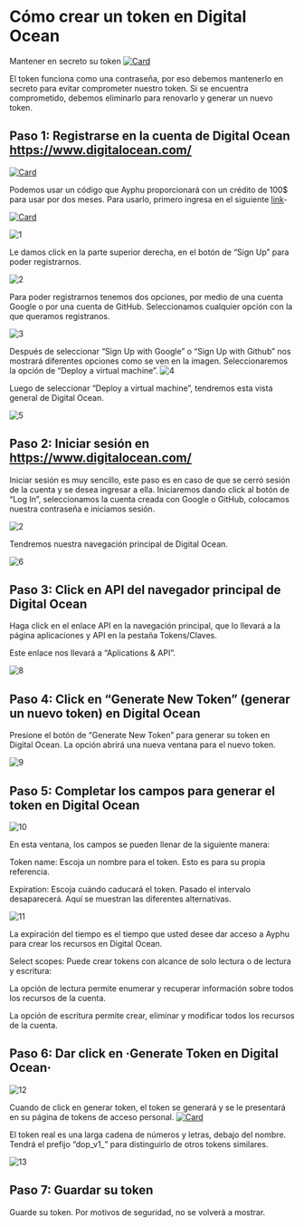 # Cómo crear un token en Digital Ocean

Mantener en secreto su token
[![Card](https://img.shields.io/badge/Mantener%20en%20secreto%20su%20token%20-%23323330.svg?&style=for-the-badge&logo=cards%20estrelas&logoColor=black&color=FFC857)]()

El token funciona como una contraseña, por eso debemos mantenerlo en secreto para evitar comprometer nuestro token. Si se encuentra comprometido, debemos eliminarlo para renovarlo y generar un nuevo token.


## Paso 1: Registrarse en la cuenta de Digital Ocean https://www.digitalocean.com/

[![Card](https://img.shields.io/badge/100$%20de%20cr%C3%A9dito%20de%20Ayphu%20-%23323330.svg?&style=for-the-badge&logo=cards%20estrelas&logoColor=black&color=FFC857)]()

Podemos usar un código que Ayphu proporcionará con un crédito de 100$ para usar por dos meses. Para usarlo, primero ingresa en el siguiente [link](https://m.do.co/c/ccd629430fc0)-

[![Card](https://img.shields.io/badge/LINK%20CREDITO%20-%23323330.svg?&style=for-the-badge&logo=cards%20estrelas&logoColor=black&color=0066FF)](https://m.do.co/c/ccd629430fc0)

![1](https://user-images.githubusercontent.com/62725994/189245746-ff562d11-7e7a-44bb-b7cd-7d499d038087.png)

Le damos click en la parte superior derecha, en el botón de “Sign Up” para poder registrarnos.

![2](https://user-images.githubusercontent.com/62725994/189251280-92bcb48f-9ae0-4a0c-8e17-c038bca71969.png)


Para poder registrarnos tenemos dos opciones, por medio de una cuenta Google o por una cuenta de GitHub. Seleccionamos cualquier opción con la que queramos registranos.

![3](https://user-images.githubusercontent.com/62725994/189251327-d4eff73b-1904-44df-8600-0b87f8d07ec2.png)

Después de seleccionar “Sign Up with Google” o “Sign Up with Github” nos mostrará diferentes opciones como se ven en la imagen. Seleccionaremos la opción de “Deploy a virtual machine”.
![4](https://user-images.githubusercontent.com/62725994/189251337-3c29cedb-100d-4a97-92ff-19b855e45435.png)

Luego de seleccionar “Deploy a virtual machine”, tendremos esta vista general de Digital Ocean.

![5](https://user-images.githubusercontent.com/62725994/189251342-1d769f5b-2168-4fc5-b8c4-93f1a2844b58.png)

## Paso 2: Iniciar sesión en https://www.digitalocean.com/

Iniciar sesión es muy sencillo, este paso es en caso de que se cerró sesión de la cuenta y  se desea ingresar a ella. Iniciaremos dando click al botón de  “Log In”, seleccionamos la cuenta creada con Google o GitHub, colocamos nuestra contraseña e iniciamos sesión.

![2](https://user-images.githubusercontent.com/62725994/189251280-92bcb48f-9ae0-4a0c-8e17-c038bca71969.png)

Tendremos nuestra navegación principal de Digital Ocean.

![6](https://user-images.githubusercontent.com/62725994/189251349-a2f93b1b-aa3f-479f-93c5-e0d107b3c2bb.png)

## Paso 3: Click en API del navegador principal de Digital Ocean
Haga click en el enlace API en la navegación principal, que lo llevará a la página aplicaciones y API en la pestaña Tokens/Claves. 

Este enlace nos llevará a “Aplications & API”.

![8](https://user-images.githubusercontent.com/62725994/189251627-b1a041e9-392a-4ac0-bbe9-66e4602ad6e1.png)


## Paso 4: Click en “Generate New Token” (generar un nuevo token) en Digital Ocean

Presione el botón de “Generate New Token” para generar su token en Digital Ocean. La opción abrirá una nueva ventana para el nuevo token.

![9](https://user-images.githubusercontent.com/62725994/189251642-f1677f40-1652-4ae0-956d-ec2ae6d62da8.png)

## Paso 5: Completar los campos para generar el token en Digital Ocean

![10](https://user-images.githubusercontent.com/62725994/189251649-3fa5dcff-cbbf-422b-bbc3-63e169c09eb4.png)

En esta ventana, los campos se pueden llenar de la siguiente manera:

Token name: Escoja un nombre para el token. Esto es para su propia referencia.

Expiration: Escoja cuándo caducará el token. Pasado el intervalo desaparecerá. Aquí se muestran las diferentes alternativas.

![11](https://user-images.githubusercontent.com/62725994/189251657-f0fc4da8-f231-4351-8a4a-fbc895918483.png)

La expiración del tiempo es el tiempo que usted desee dar acceso a Ayphu para crear los recursos en Digital Ocean.


Select scopes: Puede crear tokens con alcance de solo lectura o de lectura y escritura:

La opción de lectura permite enumerar y recuperar información sobre todos los recursos de la cuenta.

La opción de escritura permite crear, eliminar y modificar todos los recursos de la cuenta.



## Paso 6: Dar click en ·Generate Token en Digital Ocean·

![12](https://user-images.githubusercontent.com/62725994/189251665-44c1e3cc-1da1-47b8-85bb-d50c9c8b86c1.png)

Cuando de click en generar token, el token se generará y se le presentará en su página de tokens de acceso personal. 
[![Card](https://img.shields.io/badge/Importante%20-%23323330.svg?&style=for-the-badge&logo=cards%20estrelas&logoColor=black&color=FFC857)]()

El token real es una larga cadena de números y letras, debajo del nombre. Tendrá el prefijo “dop_v1_” para distinguirlo de otros tokens similares.


![13](https://user-images.githubusercontent.com/62725994/189251673-951c4e81-274a-48af-a780-f8ef073f3de1.png)

## Paso 7: Guardar su token

Guarde su token. Por motivos de seguridad, no se volverá a mostrar.

